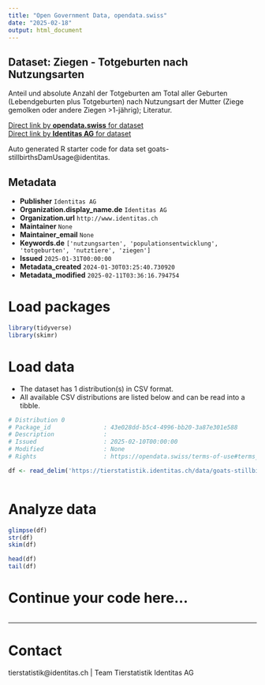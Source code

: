 ```yaml
---
title: "Open Government Data, opendata.swiss"
date: "2025-02-18"
output: html_document
---
```


## Dataset: Ziegen - Totgeburten nach Nutzungsarten

Anteil und absolute Anzahl der Totgeburten am Total aller Geburten (Lebendgeburten plus Totgeburten) nach Nutzungsart der Mutter (Ziege gemolken oder andere Ziegen >1-jährig); Literatur.

[Direct link by **opendata.swiss** for dataset](https://opendata.swiss/de/dataset/ziegen-totgeburten-nach-nutzungsarten)<br>
[Direct link by **Identitas AG** for dataset](https://tierstatistik.identitas.ch/)

Auto generated R starter code for data set goats-stillbirthsDamUsage@identitas.

## Metadata

- **Publisher** `Identitas AG`
- **Organization.display_name.de** `Identitas AG`
- **Organization.url** `http://www.identitas.ch`
- **Maintainer** `None`
- **Maintainer_email** `None`
- **Keywords.de** `['nutzungsarten', 'populationsentwicklung', 'totgeburten', 'nutztiere', 'ziegen']`
- **Issued** `2025-01-31T00:00:00`
- **Metadata_created** `2024-01-30T03:25:40.730920`
- **Metadata_modified** `2025-02-11T03:36:16.794754`


# Load packages

```r

library(tidyverse)
library(skimr)

```

# Load data

-   The dataset has 1 distribution(s) in CSV format.
-   All available CSV distributions are listed below and can be read into a tibble.

```r

# Distribution 0
# Package_id               : 43e028dd-b5c4-4996-bb20-3a87e301e588
# Description              : 
# Issued                   : 2025-02-10T00:00:00
# Modified                 : None
# Rights                   : https://opendata.swiss/terms-of-use#terms_by

df <- read_delim('https://tierstatistik.identitas.ch/data/goats-stillbirthsDamUsage.csv')



```

# Analyze data

```r

glimpse(df)
str(df)
skim(df)

head(df)
tail(df)

```

# Continue your code here...

```r

```

------------------------------------------------------------------------

# Contact

tierstatistik@identitas.ch | Team Tierstatistik Identitas AG
